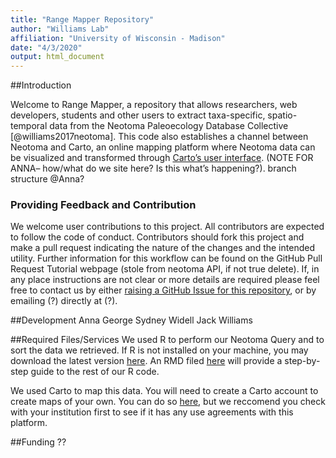 ```yaml
---
title: "Range Mapper Repository"
author: "Williams Lab"
affiliation: "University of Wisconsin - Madison"
date: "4/3/2020"
output: html_document
---
```


##Introduction

Welcome to Range Mapper, a repository that allows researchers, web developers, students and other users to extract taxa-specific, spatio-temporal data from the Neotoma Paleoecology Database Collective [@williams2017neotoma]. This code also establishes a channel between Neotoma and Carto, an online mapping platform where Neotoma data can be visualized and transformed through [Carto's user interface](https://carto.com/attribution/). (NOTE FOR ANNA-- how/what do we site here? Is this what's happening?).  branch structure @Anna? 


### Providing Feedback and Contribution

We welcome user contributions to this project. All contributors are expected to follow the code of conduct. Contributors should fork this project and make a pull request indicating the nature of the changes and the intended utility. Further information for this workflow can be found on the GitHub Pull Request Tutorial webpage (stole from neotoma API, if not true delete). If, in any place instructions are not clear or more details are required please feel free to contact us by either [raising a GitHub Issue for this repository](Insert Link), or by emailing (?) directly at (?). 

##Development
Anna George 
Sydney Widell
Jack Williams

##Required Files/Services
We used R to perform our Neotoma Query and to sort the data we retrieved. If R is not installed on your machine, you may download the latest version [here](https://www.r-project.org/). An RMD filed [here](link)  will provide a step-by-step guide to the rest of our R code. 

We used Carto to map this data. You will need to create a Carto account to create maps of your own. You can do so [here](https://carto.com/), but we reccomend you check with your institution first to see if it has any use agreements with this platform. 


##Funding
??
